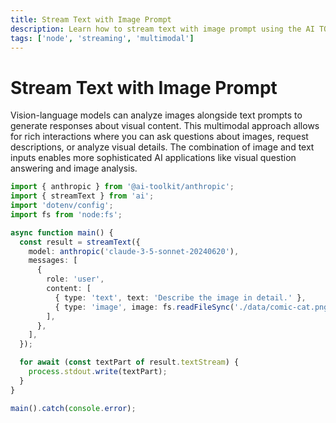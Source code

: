 ```yaml
---
title: Stream Text with Image Prompt
description: Learn how to stream text with image prompt using the AI TOOLKIT and Node
tags: ['node', 'streaming', 'multimodal']
---
```


# Stream Text with Image Prompt

Vision-language models can analyze images alongside text prompts to generate responses about visual content. This multimodal approach allows for rich interactions where you can ask questions about images, request descriptions, or analyze visual details. The combination of image and text inputs enables more sophisticated AI applications like visual question answering and image analysis.

```ts
import { anthropic } from '@ai-toolkit/anthropic';
import { streamText } from 'ai';
import 'dotenv/config';
import fs from 'node:fs';

async function main() {
  const result = streamText({
    model: anthropic('claude-3-5-sonnet-20240620'),
    messages: [
      {
        role: 'user',
        content: [
          { type: 'text', text: 'Describe the image in detail.' },
          { type: 'image', image: fs.readFileSync('./data/comic-cat.png') },
        ],
      },
    ],
  });

  for await (const textPart of result.textStream) {
    process.stdout.write(textPart);
  }
}

main().catch(console.error);
```
